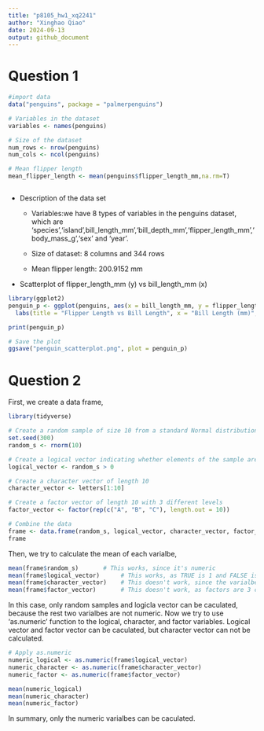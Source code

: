 ```yaml
---
title: "p8105_hw1_xq2241"
author: "Xinghao Qiao"
date: 2024-09-13
output: github_document
---
```



# Question 1 

```r
#import data
data("penguins", package = "palmerpenguins")

# Variables in the dataset
variables <- names(penguins)

# Size of the dataset
num_rows <- nrow(penguins)
num_cols <- ncol(penguins)

# Mean flipper length
mean_flipper_length <- mean(penguins$flipper_length_mm,na.rm=T)



```

*   Description of the data set

    * Variables:we have 8 types of variables in the penguins dataset, which are 'species','island',bill_length_mm','bill_depth_mm','flipper_length_mm','body_mass_g','sex' and 'year'.

    * Size of dataset: 8 columns and 344 rows
    * Mean flipper length: 200.9152 mm
*  Scatterplot of flipper_length_mm (y) vs bill_length_mm (x) 
```r
library(ggplot2)
penguin_p <- ggplot(penguins, aes(x = bill_length_mm, y = flipper_length_mm, color = species)) +geom_point()+
  labs(title = "Flipper Length vs Bill Length", x = "Bill Length (mm)", y = "Flipper Length (mm)") 

print(penguin_p)

# Save the plot
ggsave("penguin_scatterplot.png", plot = penguin_p)

```
# Question 2

First, we create a data frame,
```r
library(tidyverse)

# Create a random sample of size 10 from a standard Normal distribution
set.seed(300)  
random_s <- rnorm(10)

# Create a logical vector indicating whether elements of the sample are greater than 0
logical_vector <- random_s > 0

# Create a character vector of length 10
character_vector <- letters[1:10]

# Create a factor vector of length 10 with 3 different levels
factor_vector <- factor(rep(c("A", "B", "C"), length.out = 10))

# Combine the data
frame <- data.frame(random_s, logical_vector, character_vector, factor_vector)
frame


```
Then, we try to calculate the mean of each varialbe,
```r
mean(frame$random_s)       # This works, since it's numeric
mean(frame$logical_vector)      # This works, as TRUE is 1 and FALSE is 0
mean(frame$character_vector)    # This doesn't work, since the varialbe are characters
mean(frame$factor_vector)       # This doesn't work, as factors are 3 categorical

```
In this case, only random samples and logicla vector can be caculated, because the rest two varialbes are not numeric.
Now we try to use 'as.numeric' function to the logical, character, and factor variables. Logical vector and factor vector can be caculated, but character vector can not be calculated.
```r

# Apply as.numeric 
numeric_logical <- as.numeric(frame$logical_vector)
numeric_character <- as.numeric(frame$character_vector)  
numeric_factor <- as.numeric(frame$factor_vector)

mean(numeric_logical)
mean(numeric_character) 
mean(numeric_factor)


```
In summary, only the numeric varialbes can be caculated.








